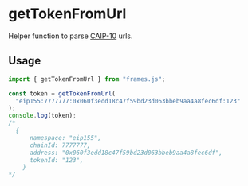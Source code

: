 # getTokenFromUrl

Helper function to parse [CAIP-10](https://github.com/ChainAgnostic/CAIPs/blob/main/CAIPs/caip-10.md) urls.

## Usage

```ts [example.ts]
import { getTokenFromUrl } from "frames.js";

const token = getTokenFromUrl(
  "eip155:7777777:0x060f3edd18c47f59bd23d063bbeb9aa4a8fec6df:123"
);
console.log(token);
/*
  {
      namespace: "eip155",
      chainId: 7777777,
      address: "0x060f3edd18c47f59bd23d063bbeb9aa4a8fec6df",
      tokenId: "123",
    }
*/
```
